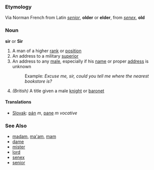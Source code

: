 ===Etymology===
Via Norman French from Latin ''[[senior]]'', '''older''' or '''elder''', from ''[[senex]]'', '''old'''

===Noun===
'''sir''' or '''Sir'''

# A man of a higher [[rank]] or [[position]]
# An address to a military [[superior]]
# An address to any [[male]], especially if his [[name]] or proper [[address]] is unknown
#:Example: ''Excuse me, sir, could you tell me where the nearest bookstore is?''
# ''(British)'' A title given a male [[knight]] or [[baronet]]

====Translations====
*[[Slovak]]: [[pán]] ''m'', [[pane]] ''m vocative''

===See Also===
*[[madam]], [[ma'am]], [[mam]]
*[[dame]]
*[[mister]]
*[[lord]]
*[[senex]]
*[[senior]]